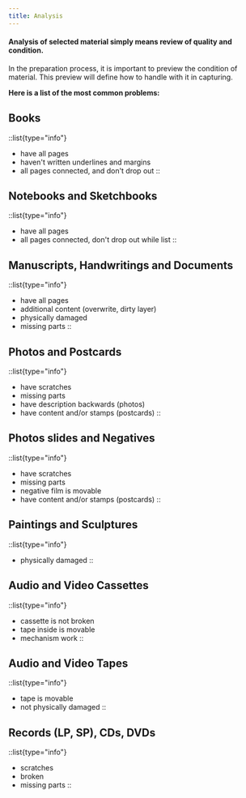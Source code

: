 ```yaml
---
title: Analysis
---
```

#### Analysis of selected material simply means review of quality and condition.

In the preparation process, it is important to preview the condition of material. This preview will define how to handle with it in capturing.

**Here is a list of the most common problems:**

## Books
::list{type="info"}
- have all pages
- haven't written underlines and margins
- all pages connected, and don't drop out
::

## Notebooks and Sketchbooks
::list{type="info"}
- have all pages
- all pages connected, don't drop out while list
::

## Manuscripts, Handwritings and Documents
::list{type="info"}
- have all pages
- additional content (overwrite, dirty layer)
- physically damaged
- missing parts
::

## Photos and Postcards
::list{type="info"}
- have scratches
- missing parts
- have description backwards (photos)
- have content and/or stamps (postcards)
::

## Photos slides and Negatives
::list{type="info"}
- have scratches
- missing parts
- negative film is movable
- have content and/or stamps (postcards)
::

## Paintings and Sculptures
::list{type="info"}
- physically damaged
::

## Audio and Video Cassettes
::list{type="info"}
- cassette is not broken
- tape inside is movable
- mechanism work
::

## Audio and Video Tapes
::list{type="info"}
- tape is movable
- not physically damaged
::

## Records (LP, SP), CDs, DVDs
::list{type="info"}
- scratches
- broken
- missing parts
::
